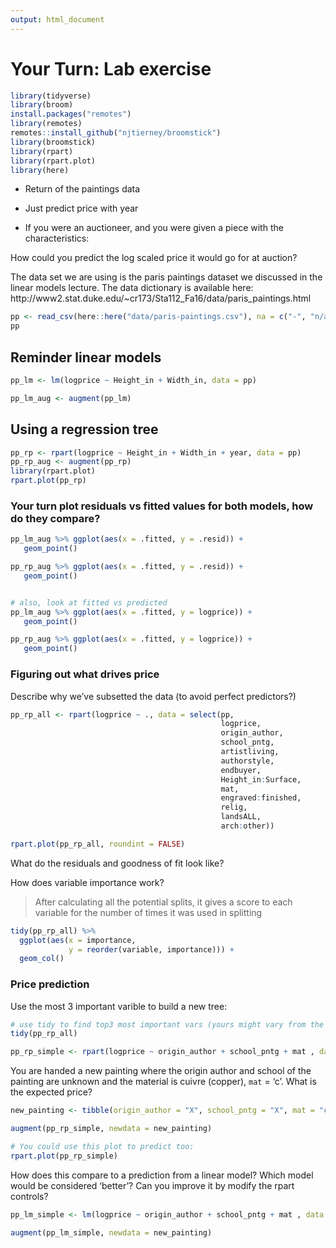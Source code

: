 ```yaml
---
output: html_document
---
```

# Your Turn: Lab exercise


```r
library(tidyverse)
library(broom)
install.packages("remotes")
library(remotes)
remotes::install_github("njtierney/broomstick")
library(broomstick) 
library(rpart)
library(rpart.plot)
library(here)
```

- Return of the paintings data
- Just predict price with year


- If you were an auctioneer, and you were given a piece with the characteristics: 
  
How could you predict the log scaled price it would go for at auction?

The data set we are using is the paris paintings dataset we discussed
in the linear models lecture. The data dictionary is available here:
 http://www2.stat.duke.edu/~cr173/Sta112_Fa16/data/paris_paintings.html

```r
pp <- read_csv(here::here("data/paris-paintings.csv"), na = c("-", "n/a", "-", ""))
pp
```


## Reminder linear models

```r
pp_lm <- lm(logprice ~ Height_in + Width_in, data = pp)

pp_lm_aug <- augment(pp_lm)
```


## Using a regression tree


```r
pp_rp <- rpart(logprice ~ Height_in + Width_in + year, data = pp)
pp_rp_aug <- augment(pp_rp)
library(rpart.plot)
rpart.plot(pp_rp)
```

### Your turn plot residuals vs fitted values for both models, how do they compare?

```r
pp_lm_aug %>% ggplot(aes(x = .fitted, y = .resid)) +
   geom_point()

pp_rp_aug %>% ggplot(aes(x = .fitted, y = .resid)) +
   geom_point()


# also, look at fitted vs predicted
pp_lm_aug %>% ggplot(aes(x = .fitted, y = logprice)) +
   geom_point()

pp_rp_aug %>% ggplot(aes(x = .fitted, y = logprice)) +
   geom_point()


```


### Figuring out what drives price

Describe why we've subsetted the data (to avoid perfect predictors?)


```r
pp_rp_all <- rpart(logprice ~ ., data = select(pp, 
                                               logprice,
                                               origin_author,
                                               school_pntg,
                                               artistliving,
                                               authorstyle,
                                               endbuyer,
                                               Height_in:Surface,
                                               mat,
                                               engraved:finished,
                                               relig,
                                               landsALL,
                                               arch:other))

rpart.plot(pp_rp_all, roundint = FALSE)

```

What do the residuals and goodness of fit look like?

How does variable importance work?

> After calculating all the potential splits, it gives a score to each variable for the number of times it was used in splitting

```r
tidy(pp_rp_all) %>% 
  ggplot(aes(x = importance,
             y = reorder(variable, importance))) + 
  geom_col()

```

### Price prediction 

Use the most 3 important varible to build a new tree:


```r

# use tidy to find top3 most important vars (yours might vary from the solution)
tidy(pp_rp_all)

pp_rp_simple <- rpart(logprice ~ origin_author + school_pntg + mat , data = pp)


```

You are handed a new painting where the origin author and school of the painting are unknown and the material is cuivre (copper), `mat` = 'c'. What is the expected price?

```r
new_painting <- tibble(origin_author = "X", school_pntg = "X", mat = "c")

augment(pp_rp_simple, newdata = new_painting)

# You could use this plot to predict too:
rpart.plot(pp_rp_simple)

```

How does this compare to a prediction from a linear model? Which model would be considered 'better'? Can you improve it by modify the rpart controls?


```r
pp_lm_simple <- lm(logprice ~ origin_author + school_pntg + mat , data = pp)

augment(pp_lm_simple, newdata = new_painting)

```


